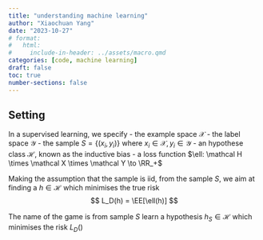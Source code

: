 ```yaml
---
title: "understanding machine learning"
author: "Xiaochuan Yang"
date: "2023-10-27"
# format:
#   html: 
#     include-in-header: ../assets/macro.qmd
categories: [code, machine learning]
draft: false
toc: true
number-sections: false
---
```




## Setting 

In a supervised learning, we specify 
-  the example space $\mathcal X$
-  the label space $\mathcal Y$
-  the sample $S = \{(x_i,y_i)\}$ where $x_i\in \mathcal X, y_i\in \mathcal Y$
-  an hypothese class $\mathcal H$, known as the inductive bias
-  a loss function $\ell: \mathcal H \times \mathcal X \times \mathcal Y \to \RR_+$

Making the assumption that the sample is iid, from the sample $S$,  we aim at finding a $h\in\mathcal H$ which minimises the true risk
$$
L_D(h) = \EE[\ell(h)]  
$$


The name of the game is from sample $S$ learn a hypothesis $h_S\in \mathcal H$ which minimises the risk
$L_D()$